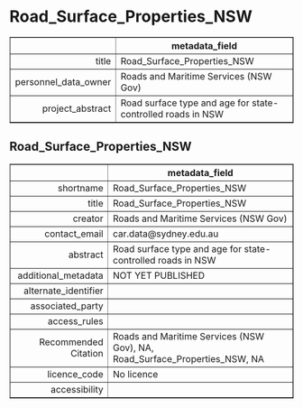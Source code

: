 Road_Surface_Properties_NSW
===
<!-- html table generated in R 3.6.0 by xtable 1.8-4 package -->
<!-- Fri May 22 19:16:32 2020 -->
<table border=1>
<tr> <th>  </th> <th> metadata_field </th>  </tr>
  <tr> <td align="right"> title </td> <td> Road_Surface_Properties_NSW </td> </tr>
  <tr> <td align="right"> personnel_data_owner </td> <td> Roads and Maritime Services (NSW Gov) </td> </tr>
  <tr> <td align="right"> project_abstract </td> <td> Road surface type and age for state-controlled roads in NSW </td> </tr>
   </table>



Road_Surface_Properties_NSW
---
<!-- html table generated in R 3.6.0 by xtable 1.8-4 package -->
<!-- Fri May 22 19:16:32 2020 -->
<table border=1>
<tr> <th>  </th> <th> metadata_field </th>  </tr>
  <tr> <td align="right"> shortname </td> <td> Road_Surface_Properties_NSW </td> </tr>
  <tr> <td align="right"> title </td> <td> Road_Surface_Properties_NSW </td> </tr>
  <tr> <td align="right"> creator </td> <td> Roads and Maritime Services (NSW Gov) </td> </tr>
  <tr> <td align="right"> contact_email </td> <td> car.data@sydney.edu.au </td> </tr>
  <tr> <td align="right"> abstract </td> <td> Road surface type and age for state-controlled roads in NSW </td> </tr>
  <tr> <td align="right"> additional_metadata </td> <td> NOT YET PUBLISHED </td> </tr>
  <tr> <td align="right"> alternate_identifier </td> <td>  </td> </tr>
  <tr> <td align="right"> associated_party </td> <td>  </td> </tr>
  <tr> <td align="right"> access_rules </td> <td>  </td> </tr>
  <tr> <td align="right"> Recommended Citation </td> <td> Roads and Maritime Services (NSW Gov), NA, Road_Surface_Properties_NSW, NA </td> </tr>
  <tr> <td align="right"> licence_code </td> <td> No licence </td> </tr>
  <tr> <td align="right"> accessibility </td> <td>  </td> </tr>
   </table>


